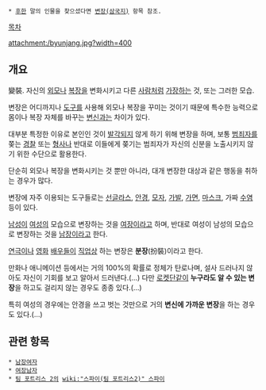  * [[후한]] 말의 인물을 찾으셨다면 [[변장(삼국지)]] 항목 참조.

[[목차]]

attachment:/byunjang.jpg?width=400

== 개요 ==
變裝. 자신의 [[외모]]나 [[복장]]을 변화시키고 다른 [[사람]]처럼 [[가장]]하는 것, 또는 그러한 모습.

변장은 어디까지나 [[도구]]를 사용해 외모나 복장을 꾸미는 것이기 때문에 특수한 능력으로 몸이나 복장 자체를 바꾸는 [[변신]]과는 차이가 있다.

대부분 특정한 이유로 본인인 것이 [[발각]]되지 않게 하기 위해 변장을 하며, 보통 [[범죄자]]를 쫒는 [[경찰]] 또는 [[형사]]나 반대로 이들에게 쫒기는 범죄자가 자신의 신분을 노출시키지 않기 위한 수단으로 활용한다.

단순히 외모나 복장을 변화시키는 것 뿐만 아니라, 대개 변장한 대상과 같은 행동을 취하는 경우가 많다.

변장에 자주 이용되는 도구들로는 [[선글라스]], [[안경]], [[모자]], [[가발]], [[가면]], [[마스크]], 가짜 [[수염]] 등이 있다.

[[남성]]이 [[여성]]의 모습으로 변장하는 것을 [[여장]]이라고 하며, 반대로 여성이 남성의 모습으로 변장하는 것을 [[남장]]이라고 한다.

[[연극]]이나 [[영화]] [[배우]]들이 [[직업]]상 하는 변장은 '''분장'''(扮裝)이라고 한다.

만화나 애니메이션 등에서는 거의 100%의 확률로 정체가 탄로나며, 설사 드러나지 않아도 자신이 기회를 보고 알아서 드러낸다.(…) 다만 [[로켓단]]같이 '''누구라도 알 수 있는 변장'''을 하고도 걸리지 않는 경우도 종종 있다.(…)

특히 여성의 경우에는 안경을 쓰고 벗는 것만으로 거의 '''변신에 가까운 변장'''을 하는 경우도 있다.(…)

== 관련 항목 ==
 * [[남장여자]]
 * [[여장남자]]
 * [[팀 포트리스 2]]의 [[wiki:"스파이(팀 포트리스2)" 스파이]]
